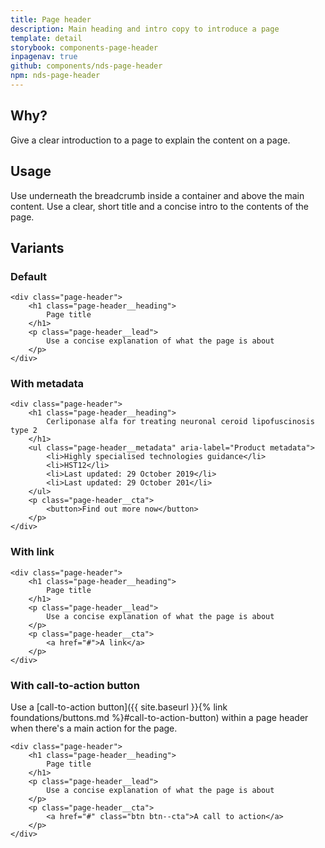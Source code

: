 ```yaml
---
title: Page header
description: Main heading and intro copy to introduce a page
template: detail
storybook: components-page-header
inpagenav: true
github: components/nds-page-header
npm: nds-page-header
---
```


## Why?

Give a clear introduction to a page to explain the content on a page.

## Usage

Use underneath the breadcrumb inside a container and above the main content. Use a clear, short title and a concise intro to the contents of the page.

## Variants

### Default

```
<div class="page-header">
    <h1 class="page-header__heading">
        Page title
    </h1>
    <p class="page-header__lead">
        Use a concise explanation of what the page is about
    </p>
</div>
```

### With metadata

```
<div class="page-header">
	<h1 class="page-header__heading">
		Cerliponase alfa for treating neuronal ceroid lipofuscinosis type 2
	</h1>
	<ul class="page-header__metadata" aria-label="Product metadata">
		<li>Highly specialised technologies guidance</li>
		<li>HST12</li>
		<li>Last updated: 29 October 2019</li>
		<li>Last updated: 29 October 201</li>
	</ul>
	<p class="page-header__cta">
		<button>Find out more now</button>
	</p>
</div>
```

### With link

```
<div class="page-header">
    <h1 class="page-header__heading">
        Page title
    </h1>
    <p class="page-header__lead">
        Use a concise explanation of what the page is about
    </p>
    <p class="page-header__cta">
        <a href="#">A link</a>
    </p>
</div>
```

### With call-to-action button

Use a [call-to-action button]({{ site.baseurl }}{% link foundations/buttons.md %}#call-to-action-button) within a page header when there's a main action for the page.

```
<div class="page-header">
    <h1 class="page-header__heading">
        Page title
    </h1>
    <p class="page-header__lead">
        Use a concise explanation of what the page is about
    </p>
    <p class="page-header__cta">
        <a href="#" class="btn btn--cta">A call to action</a>
    </p>
</div>
```
